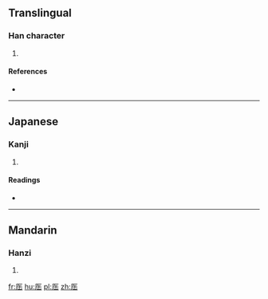 ==Translingual==

===Han character===
{{Han char|rn=27|rad=厂|as=06|sn=8|four=7127<sub>4</sub>|canj=一人十山 (MOJU)|ids=⿸[[厂]][[缶]]}}

# {{defn|Han|sort=厂06}}

====References====
* {{Han ref|kx=0161.070|dkj=02929|dj=0367.300|hdz=10071.070|uh=5392|ud=21394|bh=CBD9|bd=52185}}

----

==Japanese==

===Kanji===
{{ja-kanji|grade=|rs=厂06}}

# {{defn|lang=ja|sort=厂06}}

====Readings====
* {{ja-readings|on=[[かふ]] (kafu), [[こふ]] (kofu), [[けふ]] (kefu)|kun=}}

----

==Mandarin==

===Hanzi===
{{cmn-hanzi|pin=[[hé]] ([[he2]])|wg=ho<sup>2</sup>}}

# {{defn|lang=cmn|sort=厂06}}

[[fr:厒]]
[[hu:厒]]
[[pl:厒]]
[[zh:厒]]